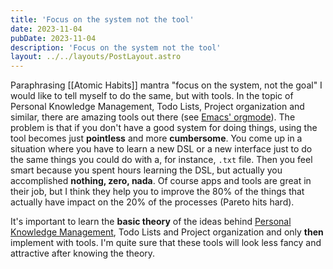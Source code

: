 ```yaml
---
title: 'Focus on the system not the tool'
date: 2023-11-04
pubDate: 2023-11-04
description: 'Focus on the system not the tool'
layout: ../../layouts/PostLayout.astro
---
```


Paraphrasing [[Atomic Habits]] mantra "focus on the system, not the goal" I would like to tell myself to do the same, but with tools. In the topic of Personal Knowledge Management, Todo Lists, Project organization and similar, there are amazing tools out there (see [Emacs' orgmode](https://orgmode.org/)). The problem is that if you don't have a good system for doing things, using the tool becomes just **pointless** and more **cumbersome**. You come up in a situation where you have to learn a new DSL or a new interface just to do the same things you could do with a, for instance, `.txt` file. Then you feel smart because you spent hours learning the DSL, but actually you accomplished **nothing, zero, nada**. Of course apps and tools are great in their job, but I think they help you to improve the 80% of the things that actually have impact on the 20% of the processes (Pareto hits hard).

It's important to learn the **basic theory** of the ideas behind [Personal Knowledge Management](https://www.youtube.com/watch?v=MYJsGksojms&list=PLhjbQ6hGctyR1L44wa53vJGo4IXGzkIB-&index=89&ab_channel=ChrisPomeroy), Todo Lists and Project organization and only **then** implement with tools. I'm quite sure that these tools will look less fancy and attractive after knowing the theory.
